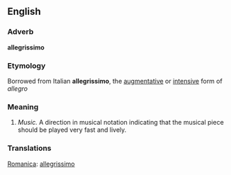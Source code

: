==English==

===Adverb===
'''allegrissimo'''

===Etymology===
Borrowed from Italian '''allegrissimo''', the [[augmentative]] or [[intensive]] form of ''allegro''

===Meaning===
#''Music.'' A direction in musical notation indicating that the musical piece should be played very fast and lively.

===Translations===
[[Romanica]]: [[allegrissimo]]